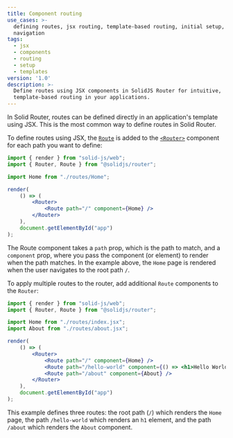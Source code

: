 ```yaml
---
title: Component routing
use_cases: >-
  defining routes, jsx routing, template-based routing, initial setup, basic
  navigation
tags:
  - jsx
  - components
  - routing
  - setup
  - templates
version: '1.0'
description: >-
  Define routes using JSX components in SolidJS Router for intuitive,
  template-based routing in your applications.
---
```


In Solid Router, routes can be defined directly in an application's template using JSX.
This is the most common way to define routes in Solid Router.

To define routes using JSX, the [`Route`](/solid-router/reference/components/route) is added to the [`<Router>`](/solid-router/reference/components/router) component for each path you want to define:

```jsx
import { render } from "solid-js/web";
import { Router, Route } from "@solidjs/router";

import Home from "./routes/Home";

render(
    () => (
        <Router>
            <Route path="/" component={Home} />
        </Router>
    ),
    document.getElementById("app")
);
```

The Route component takes a `path` prop, which is the path to match, and a `component` prop, where you pass the component (or element) to render when the path matches.
In the example above, the `Home` page is rendered when the user navigates to the root path `/`.

To apply multiple routes to the router, add additional `Route` components to the `Router`:

```jsx
import { render } from "solid-js/web";
import { Router, Route } from "@solidjs/router";

import Home from "./routes/index.jsx";
import About from "./routes/about.jsx";

render(
    () => (
        <Router>
            <Route path="/" component={Home} />
            <Route path="/hello-world" component={() => <h1>Hello World!</h1>} />
            <Route path="/about" component={About} />
        </Router>
    ),
    document.getElementById("app")
);
```

This example defines three routes: the root path (`/`) which renders the `Home` page, the path `/hello-world` which renders an `h1` element, and the path `/about` which renders the `About` component.

